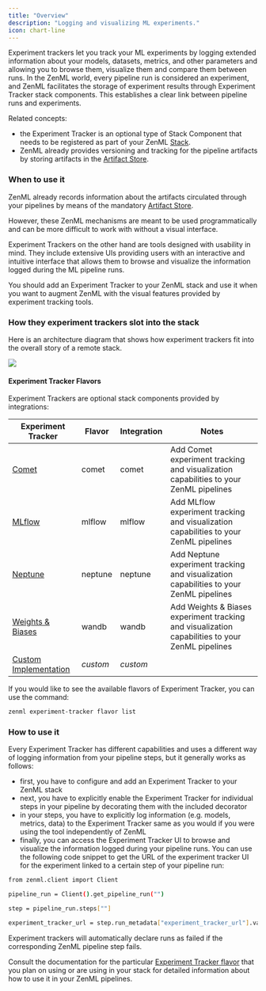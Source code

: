 ```yaml
---
title: "Overview"
description: "Logging and visualizing ML experiments."
icon: chart-line
---
```


Experiment trackers let you track your ML experiments by logging extended information about your models, datasets, metrics, and other parameters and allowing you to browse them, visualize them and compare them between runs. In the ZenML world, every pipeline run is considered an experiment, and ZenML facilitates the storage of experiment results through Experiment Tracker stack components. This establishes a clear link between pipeline runs and experiments.

Related concepts:

* the Experiment Tracker is an optional type of Stack Component that needs to be registered as part of your ZenML [Stack](/versions/0.66.0/user-guide/production-guide/understand-stacks).
* ZenML already provides versioning and tracking for the pipeline artifacts by storing artifacts in the [Artifact Store](/versions/0.66.0/stack-components/artifact-stores).

### When to use it

ZenML already records information about the artifacts circulated through your pipelines by means of the mandatory [Artifact Store](/versions/0.66.0/stack-components/artifact-stores).

However, these ZenML mechanisms are meant to be used programmatically and can be more difficult to work with without a visual interface.

Experiment Trackers on the other hand are tools designed with usability in mind. They include extensive UIs providing users with an interactive and intuitive interface that allows them to browse and visualize the information logged during the ML pipeline runs.

You should add an Experiment Tracker to your ZenML stack and use it when you want to augment ZenML with the visual features provided by experiment tracking tools.

### How they experiment trackers slot into the stack

Here is an architecture diagram that shows how experiment trackers fit into the overall story of a remote stack.

<Frame caption="Experiment Tracker">
  <img src="/images/stack-components/stack-components-21.avif"/>
</Frame>

#### Experiment Tracker Flavors

Experiment Trackers are optional stack components provided by integrations:

| Experiment Tracker                                                    | Flavor   | Integration | Notes                                                                                           |
| --------------------------------------------------------------------- | -------- | ----------- | ----------------------------------------------------------------------------------------------- |
| [Comet](/versions/0.66.0/stack-components/experiment-trackers/comet)                  | comet    | comet       | Add Comet experiment tracking and visualization capabilities to your ZenML pipelines            |
| [MLflow](/versions/0.66.0/stack-components/experiment-trackers/mlflow)                | mlflow   | mlflow      | Add MLflow experiment tracking and visualization capabilities to your ZenML pipelines           |
| [Neptune](/versions/0.66.0/stack-components/experiment-trackers/neptune)              | neptune  | neptune     | Add Neptune experiment tracking and visualization capabilities to your ZenML pipelines          |
| [Weights & Biases](/versions/0.66.0/stack-components/experiment-trackers/wandb)       | wandb    | wandb       | Add Weights & Biases experiment tracking and visualization capabilities to your ZenML pipelines |
| [Custom Implementation](/versions/0.66.0/stack-components/experiment-trackers/custom) | _custom_ | _custom_    |                                                                                                 |

If you would like to see the available flavors of Experiment Tracker, you can use the command:

```bash
zenml experiment-tracker flavor list
```

### How to use it

Every Experiment Tracker has different capabilities and uses a different way of logging information from your pipeline steps, but it generally works as follows:

* first, you have to configure and add an Experiment Tracker to your ZenML stack
* next, you have to explicitly enable the Experiment Tracker for individual steps in your pipeline by decorating them with the included decorator
* in your steps, you have to explicitly log information (e.g. models, metrics, data) to the Experiment Tracker same as you would if you were using the tool independently of ZenML
* finally, you can access the Experiment Tracker UI to browse and visualize the information logged during your pipeline runs. You can use the following code snippet to get the URL of the experiment tracker UI for the experiment linked to a certain step of your pipeline run:

```bash
from zenml.client import Client

pipeline_run = Client().get_pipeline_run("")

step = pipeline_run.steps[""]

experiment_tracker_url = step.run_metadata["experiment_tracker_url"].value
```
<Info>
  Experiment trackers will automatically declare runs as failed if the corresponding ZenML pipeline step fails.
</Info>

Consult the documentation for the particular [Experiment Tracker flavor](/versions/0.66.0/stack-components/experiment-trackers#experiment-tracker-flavors) that you plan on using or are using in your stack for detailed information about how to use it in your ZenML pipelines.
